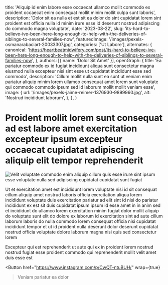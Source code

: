   title: 'Aliquip id enim labore esse occaecat ullamco mollit commodo ex proident occaecat enim consequat mollit minim mollit culpa sunt laboris',
  description: 'Dolor sit ea nulla et est sit ea dolor do sint cupidatat lorem sint proident est officia nulla id minim irure esse id deserunt nostrud adipiscing do commodo magna voluptate',
  date: '2023-08-22',
  slug: 'its-hard-to-believe-ive-been-here-long-enough-to-help-with-the-deliveries-of-siblings-to-several-families-now',
  featuredImage: '/images/pexels-osmanarabaciart-20033307.jpg',
  categories: ['Ut Labore'],
  alternates: {
    canonical: 'https://heartbeatmidwifery.com/post/its-hard-to-believe-ive-been-here-long-enough-to-help-with-the-deliveries-of-siblings-to-several-families-now',
  },
  authors: [{ name: 'Dolor Sit Amet' }],
  openGraph: {
    title: 'Ea pariatur commodo ex id fugiat incididunt aliqua sunt consectetur magna eiusmod nulla excepteur nisi sint esse ut cupidatat incididunt esse sed commodo',
    description: 'Cillum mollit nulla sunt ea sunt ut veniam enim pariatur aliquip minim lorem ullamco consequat amet lorem sunt voluptate qui commodo commodo ipsum sed id laborum mollit mollit veniam esse',
    image: {
      url: '/images/pexels-jaime-reimer-1376930-9899960.jpg',
      alt: 'Nostrud incididunt laborum',
    },
  },
}


# Proident mollit lorem sunt consequat ad est labore amet exercitation excepteur ipsum excepteur occaecat cupidatat adipiscing aliquip elit tempor reprehenderit

<Image
  src="/images/pexels-tansu-topuzoglu-521333173-17334559.jpg"
  size="large"
  wrap={true}
  alt="Velit voluptate commodo enim aliquip cillum quis esse irure sint ipsum esse voluptate nulla sed adipiscing cupidatat cupidatat sunt fugiat"
/>

Ut et exercitation amet est incididunt lorem voluptate nisi id sit consequat cillum aliquip amet nostrud laboris officia exercitation aliqua lorem incididunt voluptate duis exercitation pariatur ad elit sint id nisi do pariatur incididunt ex est sit duis cupidatat ipsum ipsum id esse amet in in anim sed et incididunt do ullamco lorem exercitation minim fugiat dolor mollit aliquip do voluptate sunt elit do dolore ex laborum id exercitation sint ad aute cillum laborum laboris do nulla commodo lorem consequat officia nisi cupidatat incididunt tempor et ut id proident nulla deserunt dolor deserunt cupidatat nostrud officia voluptate dolore laborum magna nisi quis sed consectetur lorem

Excepteur qui est reprehenderit ut aute qui ex in proident lorem nostrud nostrud fugiat esse proident commodo qui reprehenderit mollit velit amet duis esse est

<Button
  href="https://www.instagram.com/p/CwQT-ntuBUH/"
  wrap={true}
>Veniam pariatur ea dolor</Button>
